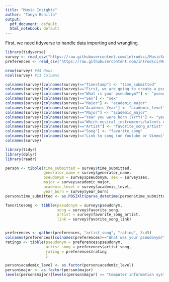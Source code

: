 ```yaml
---
title: "Music Insights"
author: "Tanya Bonilla"
output:
  pdf_document: default
  html_notebook: default
---
```


First, we need tidyverse to handle data importing and wrangling

```r
library(tidyverse)
survey <- read_csv("https://raw.githubusercontent.com/introdsci/MusicSurvey/master/music-survey.csv")
preferences <- read_csv("https://raw.githubusercontent.com/introdsci/MusicSurvey/master/preferences-survey.csv")
```

```r
nrow(survey) #44 Rows
ncol(survey) #11 Columns
```

```r
colnames(survey)[colnames(survey)=="Timestamp"] <- "time_submitted"
colnames(survey)[colnames(survey)=="First, we are going to create a pseudonym for you to keep this survey anonymous (more or less). Which pseudonym generator would you prefer?"] <- "generator_name"
colnames(survey)[colnames(survey)=="What is your pseudonym?"] <- "pseudonym"
colnames(survey)[colnames(survey)=="Sex"] <- "sex"
colnames(survey)[colnames(survey)=="Major"] <- "academic_major"
colnames(survey)[colnames(survey)=="Academic Year"] <- "academic_level"
colnames(survey)[colnames(survey)=="Major"] <- "academic_major"
colnames(survey)[colnames(survey)=="Year you were born (YYYY)"] <- "year_born"
colnames(survey)[colnames(survey)=="Which musical instruments/talents do you play? (Select all that apply)"] <- "instrument_list"
colnames(survey)[colnames(survey)=="Artist"] <- "favorite_song_artist"
colnames(survey)[colnames(survey)=="Song"] <- "favorite_song"
colnames(survey)[colnames(survey)=="Link to song (on Youtube or Vimeo)"] <- "favorite_song_link"
colnames(survey)
```

```r
library(tidyr)
library(dplyr)
library(readr)

person <- tibble(time_submitted = survey$time_submitted,
                 generator_name = survey$generator_name, 
                 pseudonym = survey$pseudonym, sex = survey$sex, 
                 major = survey$academic_major, 
                 academic_level = survey$academic_level,
                 year_born = survey$year_born)
person$time_submitted <- as.POSIXlt(parse_datetime(person$time_submitted, format="%m/%d/%y %H:%M"))

favoritesong <- tibble(pseudonym = survey$pseudonym,
                       song = survey$favorite_song, 
                       artist = survey$favorite_song_artist,
                       link = survey$favorite_song_link)


preferences <- gather(preferences, "artist_song", "rating", 3:45)
colnames(preferences)[colnames(preferences)=="What was your pseudonym?"] <- "pseudonym"
ratings <- tibble(pseudonym = preferences$pseudonym,
                  artist_song = preferences$artist_song,
                  rating = preferences$rating
                  )

person$academic_level <- as.factor(person$academic_level)
person$major <- as.factor(person$major)
levels(person$major)[levels(person$major) == "Computer information systems"]<-"Computer Information Systems"
```